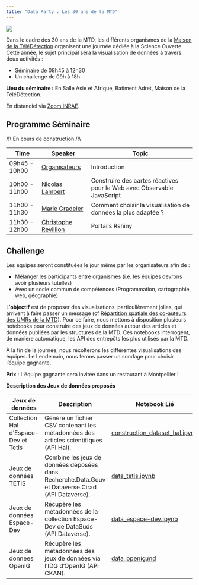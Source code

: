 ```yaml
---
title: "Data Party : Les 30 ans de la MTD"
---
```


![](https://github.com/30ans-MTD/dataparty/raw/main/readme.files/30ans_mtd.png)

Dans le cadre des 30 ans de la MTD, les différents organismes de la [Maison de la TéléDétection]() organisent une journée dédiée à la Science Ouverte. Cette année, le sujet principal sera la visualisation de données à travers deux activités :

- Séminaire de 09h45 à 12h30
- Un challenge de 09h à 18h

**Lieu du séminaire :**
En Salle Asie et Afrique, Batiment Adret, Maison de la TéléDétection.

En distanciel via [Zoom INRAE](https://inrae-fr.zoom.us/j/3650238425?pwd=dEorRHlQNTF2b1Bzb1NsVHdqUmZGdz09&omn=96030529291).


## Programme Séminaire 

/!\\ En cours de construction /!\\

| Time           | Speaker               | Topic                                        |
| -------------- | --------------------- | -------------------------------------------- |
| 09h45 - 10h00  | [Organisateurs](https://30ans-mtd.github.io/dataparty/about.html)          | Introduction                                 |
| 10h00 - 11h00  | [Nicolas Lambert](https://neocarto.hypotheses.org/nicolas-lambert)        | Construire des cartes réactives pour le Web avec Observable JavaScript                      |
| 11h00 - 11h30  | [Marie Gradeler](https://fr.linkedin.com/in/marie-gradeler)         | Comment choisir la visualisation de données la plus adaptée ?|
| 11h30 - 12h00  | [Christophe Revillion](https://www.researchgate.net/profile/Christophe-Revillion)   | Portails Rshiny                              |



## Challenge

Les équipes seront constituées le jour même par les organisateurs afin de :

- Mélanger les participants entre organismes (i.e. les équipes devrons avoir plusieurs tutelles)
- Avec un socle commun de compétences (Programmation, cartographie, web, géographie)

L'**objectif** est de proposer des visualisations, particulièrement jolies, qui arrivent à faire passer un message (cf [Répartition spatiale des co-auteurs des UMRs de la MTD](https://30ans-mtd.github.io/dataparty/idees_dataviz.html)).
Pour ce faire, nous mettons à disposition plusieurs notebooks pour construire des jeux de données autour des articles et données publiées par les structures de la MTD. Ces notebooks interrogent, de manière automatique, les API des entrepôts les plus utilisés par la MTD.

À la fin de la journée, nous récolterons les différentes visualisations des équipes. Le Lendemain, nous ferons passer un sondage pour choisir l'équipe gagnante.

**Prix** : L'équipe gagnante sera invitée dans un restaurant à Montpellier !

**Description des Jeux de données proposés**

| Jeux de données                        | Description                                                                                   | Notebook Lié                                         | Information Géographique                            |
| ------------------------------------ | --------------------------------------------------------------------------------------------- | ---------------------------------------------------- | --------------------------------------------------- |
| Collection Hal d'Espace-Dev et Tetis | Génère un fichier CSV contenant les métadonnées des articles scientifiques (API Hal).          | [construction_dataset_hal.ipynb](https://github.com/30ans-MTD/dataparty/blob/main/notebooks/hal_dataset.ipynb) | Les pays des adresses d'affiliation des co-auteurs       |
| Jeux de données TETIS                | Combine les jeux de données déposées dans Recherche.Data.Gouv et Dataverse.Cirad (API Dataverse). | [data_tetis.ipynb](https://github.com/30ans-MTD/dataparty/blob/main/notebooks/data_tetis.ipynb)        | Terrain d'étude quand cela est renseigné |
| Jeux de données Espace-Dev           | Récupère les métadonnées de la collection Espace-Dev de DataSuds (API Dataverse).              | [data_espace-dev.ipynb](https://github.com/30ans-MTD/dataparty/blob/main/notebooks/data_espace-dev.ipynb) | Terrain d'étude quand cela est renseigné    |
| Jeux de données OpenIG               | Récupère les métadonnées des jeux de données via l'IDG d'OpenIG (API CKAN).                   | [data_openig.md](https://github.com/30ans-MTD/dataparty/blob/main/notebooks/data_openig.ipynb)      | -  |
